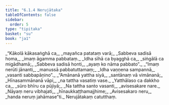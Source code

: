 ```yaml
---
title: "6.1.4 Nerujātaka"
tableOfContents: false
sidebar:
  order: 5
type: "tipitaka"
basket: "su"
book: "ja1"
---
```



<DynamicBreadcrumb />

<Division number="20" book="ja1">

<Paragraph number="1340" type="verses" book="ja1">
_“Kākolā kākasaṅghā ca,_  
_mayañca patataṃ varā;_  
_Sabbeva sadisā homa,_  
_imaṃ āgamma pabbataṃ._  

</Paragraph>

</Division>
<Division number="21" book="ja1">

<Paragraph number="1341" type="verses" book="ja1">
_Idha sīhā ca byagghā ca,_  
_siṅgālā ca migādhamā;_  
_Sabbeva sadisā honti,_  
_ayaṃ ko nāma pabbato”._  

</Paragraph>

</Division>
<Division number="22" book="ja1">

<Paragraph number="1342" type="verses" book="ja1">
_“Imaṃ nerūti jānanti,_  
_manussā pabbatuttamaṃ;_  
_Idha vaṇṇena sampannā,_  
_vasanti sabbapāṇino”._  

</Paragraph>

</Division>
<Division number="23" book="ja1">

<Paragraph number="1343" type="verses" book="ja1">
_“Amānanā yattha siyā,_  
_santānaṃ vā vimānanā;_  
_Hīnasammānanā vāpi,_  
_na tattha vasatiṃ vase._  

</Paragraph>

</Division>
<Division number="24" book="ja1">

<Paragraph number="1344" type="verses" book="ja1">
_Yatthālaso ca dakkho ca,_  
_sūro bhīru ca pūjiyā;_  
_Na tattha santo vasanti,_  
_avisesakare nare._  

</Paragraph>

</Division>
<Division number="25" book="ja1">

<Paragraph number="1345" type="verses" book="ja1">
_Nāyaṃ neru vibhajati,_  
_hīnaukkaṭṭhamajjhime;_  
_Avisesakaro neru,_  
_handa neruṃ jahāmase”ti._  


</Paragraph>
</Division>

<Paragraph number="1346" type="center" book="ja1">
Nerujātakaṃ catutthaṃ.
</Paragraph>